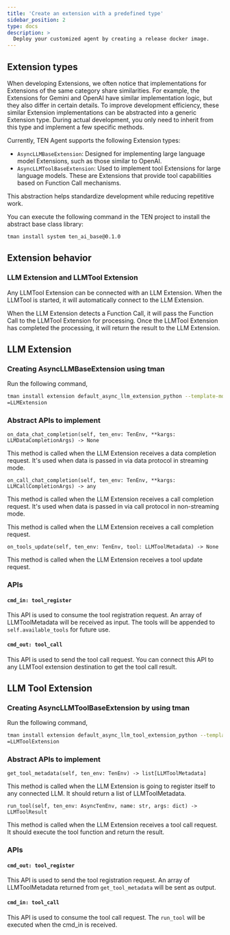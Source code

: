 ```yaml
---
title: 'Create an extension with a predefined type'
sidebar_position: 2
type: docs
description: >
  Deploy your customized agent by creating a release docker image.
---
```


## Extension types

When developing Extensions, we often notice that implementations for Extensions of the same category share similarities. For example, the Extensions for Gemini and OpenAI have similar implementation logic, but they also differ in certain details. To improve development efficiency, these similar Extension implementations can be abstracted into a generic Extension type. During actual development, you only need to inherit from this type and implement a few specific methods.

Currently, TEN Agent supports the following Extension types:

- `AsyncLLMBaseExtension`: Designed for implementing large language model Extensions, such as those similar to OpenAI.
- `AsyncLLMToolBaseExtension`: Used to implement tool Extensions for large language models. These are Extensions that provide tool capabilities based on Function Call mechanisms.

This abstraction helps standardize development while reducing repetitive work.

You can execute the following command in the TEN project to install the abstract base class library:

```bash
tman install system ten_ai_base@0.1.0
```

## Extension behavior

### LLM Extension and LLMTool Extension

Any LLMTool Extension can be connected with an LLM Extension. When the LLMTool is started, it will automatically connect to the LLM Extension.

When the LLM Extension detects a Function Call, it will pass the Function Call to the LLMTool Extension for processing. Once the LLMTool Extension has completed the processing, it will return the result to the LLM Extension.


## LLM Extension

### Creating AsyncLLMBaseExtension using tman

Run the following command,

```bash
tman install extension default_async_llm_extension_python --template-mode --template-data package_name=llm_extension --template-data class_name_prefix
=LLMExtension
```

### Abstract APIs to implement

`on_data_chat_completion(self, ten_env: TenEnv, **kargs: LLMDataCompletionArgs) -> None`

This method is called when the LLM Extension receives a data completion request. It's used when data is passed in via data protocol in streaming mode.

`on_call_chat_completion(self, ten_env: TenEnv, **kargs: LLMCallCompletionArgs) -> any`

This method is called when the LLM Extension receives a call completion request. It's used when data is passed in via call protocol in non-streaming mode.

This method is called when the LLM Extension receives a call completion request.

`on_tools_update(self, ten_env: TenEnv, tool: LLMToolMetadata) -> None`

This method is called when the LLM Extension receives a tool update request.

### APIs

#### `cmd_in: tool_register`

This API is used to consume the tool registration request. An array of LLMToolMetadata will be received as input. The tools will be appended to `self.available_tools` for future use.

#### `cmd_out: tool_call`

This API is used to send the tool call request. You can connect this API to any LLMTool extension destination to get the tool call result.

## LLM Tool Extension


### Creating AsyncLLMToolBaseExtension by using tman

Run the following command,

```bash
tman install extension default_async_llm_tool_extension_python --template-mode --template-data package_name=llm_tool_extension --template-data class_name_prefix
=LLMToolExtension
```

### Abstract APIs to implement

`get_tool_metadata(self, ten_env: TenEnv) -> list[LLMToolMetadata]`

This method is called when the LLM Extension is going to register itself to any connected LLM. It should return a list of LLMToolMetadata.

`run_tool(self, ten_env: AsyncTenEnv, name: str, args: dict) -> LLMToolResult`

This method is called when the LLM Extension receives a tool call request. It should execute the tool function and return the result.

### APIs

#### `cmd_out: tool_register`

This API is used to send the tool registration request. An array of LLMToolMetadata returned from `get_tool_metadata` will be sent as output.

#### `cmd_in: tool_call`

This API is used to consume the tool call request. The `run_tool` will be executed when the cmd_in is received.
